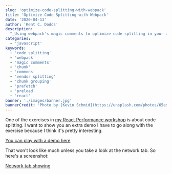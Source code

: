 ```yaml
---
slug: 'optimize-code-splitting-with-webpack'
title: 'Optimize Code Splitting with Webpack'
date: '2020-04-13'
author: 'Kent C. Dodds'
description:
  "_Using webpack's magic comments to optimize code splitting in your app._"
categories:
  - 'javascript'
keywords:
  - 'code splitting'
  - 'webpack'
  - 'magic comments'
  - 'chunk'
  - 'commons'
  - 'vendor splitting'
  - 'chunk grouping'
  - 'prefetch'
  - 'preload'
  - 'react'
banner: './images/banner.jpg'
bannerCredit: 'Photo by [Kevin Schmid](https://unsplash.com/photos/65es-iLjvVo)'
---
```


One of the exercises in
[my React Performance workshop](/workshops/react-performance) is about code
splitting. I want to show you an extra demo I have to go along with the exercise
because I think it's pretty interesting.

[You can play with a demo here](https://code-splitting-demo.netlify.app)

That won't look like much unless you take a look at the network tab. So here's a
screenshot:

[Network tab showing](./images/demo.png)
